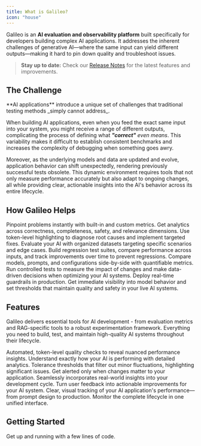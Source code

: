 ```yaml
---
title: What is Galileo?
icon: "house"
---
```


Galileo is an **AI evaluation and observability platform** built specifically for developers building complex AI applications. It addresses the inherent challenges of generative AI—where the same input can yield different outputs—making it hard to pin down quality and troubleshoot issues.

> **Stay up to date:** Check our [Release Notes](/release-notes) for the latest features and improvements.

## The Challenge

<DefinitionCard>
  **AI applications** introduce a unique set of challenges that traditional testing methods _simply cannot address_.
</DefinitionCard>

When building AI applications, even when you feed the exact same input into your system, you might receive a range of different outputs, complicating the process of defining what _**"correct"** even means_. This variability makes it difficult to establish consistent benchmarks and increases the complexity of debugging when something goes awry.

Moreover, as the underlying models and data are updated and evolve, application behavior can shift unexpectedly, rendering previously successful tests obsolete. This dynamic environment requires tools that not only measure performance accurately but also adapt to ongoing changes, all while providing clear, actionable insights 
into the AI's behavior across its entire lifecycle.

## How Galileo Helps

<CardGroup cols={1}>
  <Card title="Identify Issues with Powerful Metrics" icon="magnifying-glass-chart" horizontal>
    Pinpoint problems instantly with built-in and custom metrics. Get analytics across correctness, completeness, safety, and relevance dimensions. Use token-level highlighting to diagnose root causes and implement targeted fixes.
  </Card>
  <Card title="Run Experiments with Structured Datasets" icon="flask" horizontal>
    Evaluate your AI with organized datasets targeting specific scenarios and edge cases. Build regression test suites, compare performance across inputs, and track improvements over time to prevent regressions.
  </Card>
  <Card title="Test and Compare Multiple Approaches" icon="code-compare" horizontal>
    Compare models, prompts, and configurations side-by-side with quantifiable metrics. Run controlled tests to measure the impact of changes and make data-driven decisions when optimizing your AI systems.
  </Card>
  <Card title="Protect Applications with Runtime Guardrails" icon="shield-halved" horizontal>
    Deploy real-time guardrails in production. Get immediate visibility into model behavior and set thresholds that maintain quality and safety in your live AI systems.
  </Card>
</CardGroup>

## Features
Galileo delivers essential tools for AI development - from evaluation metrics and RAG-specific tools to a robust experimentation framework. Everything you need to build, test, and maintain high-quality AI systems throughout their lifecycle.

<CardGroup cols={2}>
  <Card title="Data-Driven Metrics" icon="chart-bar">
    Automated, token-level quality checks to reveal nuanced performance insights. Understand exactly how your AI is performing with detailed analytics.
  </Card>
  <Card title="Configurable Regression Detection" icon="radar">
    Tolerance thresholds that filter out minor fluctuations, highlighting significant issues. Get alerted only when changes matter to your application.
  </Card>
  <Card title="Integrated Feedback" icon="comments">
    Seamlessly incorporates real-world insights into your development cycle. Turn user feedback into actionable improvements for your AI system.
  </Card>
  <Card title="End-to-End Visibility" icon="eye">
    Clear, visual tracking of your AI application's performance—from prompt design to production. Monitor the complete lifecycle in one unified interface.
  </Card>
</CardGroup>

## Getting Started

<CardGroup cols={1}>
  <Card title="Get Started!" icon="bolt" horizontal href="/getting-started/quickstart">
    Get up and running with a few lines of code.
  </Card>  
</CardGroup>
